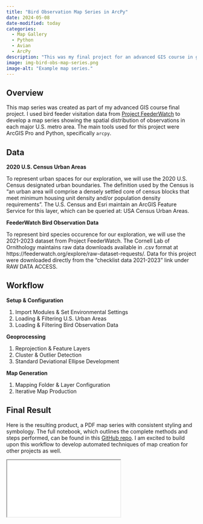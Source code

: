 ```yaml
---
title: "Bird Observation Map Series in ArcPy"
date: 2024-05-08
date-modified: today
categories:
  - Map Gallery
  - Python
  - Avian
  - ArcPy
description: "This was my final project for an advanced GIS course in graduate school and explores the spatial patterns of bird observations, creating an automated map series using Python."
image: img-bird-obs-map-series.png
image-alt: "Example map series."
---
```


## Overview

This map series was created as part of my advanced GIS course final project. I used bird feeder visitation data from [Project FeederWatch](https://feederwatch.org/) to develop a map series showing the spatial distribution of observations in each major U.S. metro area. The main tools used for this project were ArcGIS Pro and Python, specifically `arcpy`.

::: {.panel-tabset}

## Data

**2020 U.S. Census Urban Areas**

To represent urban spaces for our exploration, we will use the 2020 U.S. Census designated urban boundaries. The definition used by the Census is "an urban area will comprise a densely settled core of census blocks that meet minimum housing unit density and/or population density requirements". The U.S. Census and Esri maintain an ArcGIS Feature Service for this layer, which can be queried at: USA Census Urban Areas.

**FeederWatch Bird Observation Data**

To represent bird species occurence for our exploration, we will use the 2021-2023 dataset from Project FeederWatch. The Cornell Lab of Ornithology maintains raw data downloads available in .csv format at https://feederwatch.org/explore/raw-dataset-requests/. Data for this project were downloaded directly from the "checklist data 2021-2023" link under RAW DATA ACCESS.

## Workflow

**Setup & Configuration**

1. Import Modules & Set Environmental Settings
1. Loading & Filtering U.S. Urban Areas
1. Loading & Filtering Bird Observation Data

**Geoprocessing**

1. Reprojection & Feature Layers
1. Cluster & Outlier Detection
1. Standard Deviational Ellipse Development

**Map Generation**

1. Mapping Folder & Layer Configuration
1. Iterative Map Production



:::

## Final Result

Here is the resulting product, a PDF map series with consistent styling and symbology. The full notebook, which outlines the complete methods and steps performed, can be found in this [GitHub repo](https://github.com/btjepkes/mu-geog-7940/). I am excited to build upon this workflow to develop automated techniques of map creation for other projects as well.

<iframe class="slide-deck-4x3" src="slides-bird-obs-map-series.html"></iframe>